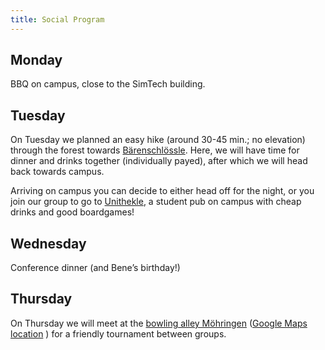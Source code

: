 ```yaml
---
title: Social Program
---
```


## Monday

BBQ on campus, close to the SimTech building.

## Tuesday

On Tuesday we planned an easy hike (around 30-45 min.; no elevation) through the forest towards [Bärenschlössle](https://www.baerenschloessle-stuttgart.de/de). Here, we will have time for dinner and drinks together (individually payed), after which we will head back towards campus.

Arriving on campus you can decide to either head off for the night, or you join our group to go to [Unithekle](https://www.unithekle.de/), a student pub on campus with cheap drinks and good boardgames!

## Wednesday

Conference dinner (and Bene's birthday!)

## Thursday

On Thursday we will meet at the [bowling alley Möhringen](https://www.bowling-moehringen.de/) ([Google Maps location](https://maps.app.goo.gl/TJVLbMV8aJtnuHk69) ) for a friendly tournament between groups. 
